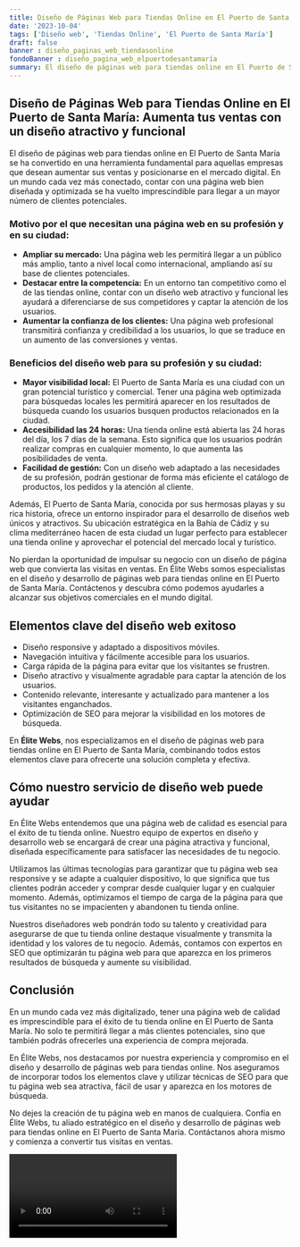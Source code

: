 ```yaml
---
title: Diseño de Páginas Web para Tiendas Online en El Puerto de Santa María
date: '2023-10-04'
tags: ['Diseño web', 'Tiendas Online', 'El Puerto de Santa María']
draft: false
banner : diseño_paginas_web_tiendasonline
fondoBanner : diseño_pagina_web_elpuertodesantamaría
summary: El diseño de páginas web para tiendas online en El Puerto de Santa María se ha convertido en una herramienta fundamental para aquellas empresas que desean aumentar sus ventas y posicionarse en el mercado digital. En un mundo cada vez más conectado, contar con una página web bien diseñada y optimizada se ha vuelto imprescindible para llegar a un mayor número de clientes potenciales.
---
```


## Diseño de Páginas Web para Tiendas Online en El Puerto de Santa María: Aumenta tus ventas con un diseño atractivo y funcional

El diseño de páginas web para tiendas online en El Puerto de Santa María se ha convertido en una herramienta fundamental para aquellas empresas que desean aumentar sus ventas y posicionarse en el mercado digital. En un mundo cada vez más conectado, contar con una página web bien diseñada y optimizada se ha vuelto imprescindible para llegar a un mayor número de clientes potenciales.

### Motivo por el que necesitan una página web en su profesión y en su ciudad:

- **Ampliar su mercado:** Una página web les permitirá llegar a un público más amplio, tanto a nivel local como internacional, ampliando así su base de clientes potenciales.
- **Destacar entre la competencia:** En un entorno tan competitivo como el de las tiendas online, contar con un diseño web atractivo y funcional les ayudará a diferenciarse de sus competidores y captar la atención de los usuarios.
- **Aumentar la confianza de los clientes:** Una página web profesional transmitirá confianza y credibilidad a los usuarios, lo que se traduce en un aumento de las conversiones y ventas.

### Beneficios del diseño web para su profesión y su ciudad:

- **Mayor visibilidad local:** El Puerto de Santa María es una ciudad con un gran potencial turístico y comercial. Tener una página web optimizada para búsquedas locales les permitirá aparecer en los resultados de búsqueda cuando los usuarios busquen productos relacionados en la ciudad.
- **Accesibilidad las 24 horas:** Una tienda online está abierta las 24 horas del día, los 7 días de la semana. Esto significa que los usuarios podrán realizar compras en cualquier momento, lo que aumenta las posibilidades de venta.
- **Facilidad de gestión:** Con un diseño web adaptado a las necesidades de su profesión, podrán gestionar de forma más eficiente el catálogo de productos, los pedidos y la atención al cliente.

Además, El Puerto de Santa María, conocida por sus hermosas playas y su rica historia, ofrece un entorno inspirador para el desarrollo de diseños web únicos y atractivos. Su ubicación estratégica en la Bahía de Cádiz y su clima mediterráneo hacen de esta ciudad un lugar perfecto para establecer una tienda online y aprovechar el potencial del mercado local y turístico.

No pierdan la oportunidad de impulsar su negocio con un diseño de página web que convierta las visitas en ventas. En Élite Webs somos especialistas en el diseño y desarrollo de páginas web para tiendas online en El Puerto de Santa María. Contáctenos y descubra cómo podemos ayudarles a alcanzar sus objetivos comerciales en el mundo digital.

<GifSeo />

<Cta />

## Elementos clave del diseño web exitoso

- Diseño responsive y adaptado a dispositivos móviles.
- Navegación intuitiva y fácilmente accesible para los usuarios.
- Carga rápida de la página para evitar que los visitantes se frustren.
- Diseño atractivo y visualmente agradable para captar la atención de los usuarios.
- Contenido relevante, interesante y actualizado para mantener a los visitantes enganchados.
- Optimización de SEO para mejorar la visibilidad en los motores de búsqueda.

En **Élite Webs**, nos especializamos en el diseño de páginas web para tiendas online en El Puerto de Santa María, combinando todos estos elementos clave para ofrecerte una solución completa y efectiva.

## Cómo nuestro servicio de diseño web puede ayudar

En Élite Webs entendemos que una página web de calidad es esencial para el éxito de tu tienda online. Nuestro equipo de expertos en diseño y desarrollo web se encargará de crear una página atractiva y funcional, diseñada específicamente para satisfacer las necesidades de tu negocio.

Utilizamos las últimas tecnologías para garantizar que tu página web sea responsive y se adapte a cualquier dispositivo, lo que significa que tus clientes podrán acceder y comprar desde cualquier lugar y en cualquier momento. Además, optimizamos el tiempo de carga de la página para que tus visitantes no se impacienten y abandonen tu tienda online.

Nuestros diseñadores web pondrán todo su talento y creatividad para asegurarse de que tu tienda online destaque visualmente y transmita la identidad y los valores de tu negocio. Además, contamos con expertos en SEO que optimizarán tu página web para que aparezca en los primeros resultados de búsqueda y aumente su visibilidad.

## Conclusión

En un mundo cada vez más digitalizado, tener una página web de calidad es imprescindible para el éxito de tu tienda online en El Puerto de Santa María. No solo te permitirá llegar a más clientes potenciales, sino que también podrás ofrecerles una experiencia de compra mejorada.

En Élite Webs, nos destacamos por nuestra experiencia y compromiso en el diseño y desarrollo de páginas web para tiendas online. Nos aseguramos de incorporar todos los elementos clave y utilizar técnicas de SEO para que tu página web sea atractiva, fácil de usar y aparezca en los motores de búsqueda.

No dejes la creación de tu página web en manos de cualquiera. Confía en Élite Webs, tu aliado estratégico en el diseño y desarrollo de páginas web para tiendas online en El Puerto de Santa María. Contáctanos ahora mismo y comienza a convertir tus visitas en ventas.

<Video />

<CtaBot job='Tiendas Online' city='El Puerto de Santa María'/>

<Gmaps query='El Puerto de Santa María+españa+maps' />